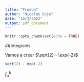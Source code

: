 ```yaml
---
title: "Prueba"
author: "Nicolas Duje"
date: "10/3/2022"
output: pdf_document
---
```


```r
knitr::opts_chunk$set(echo = TRUE)
```

##Integrales 

Vamos a crear $\sqrt{2} - \exp{-2}$

```r
sqrt(2) - exp(-2)
```

$\int_{a}^{b}$
